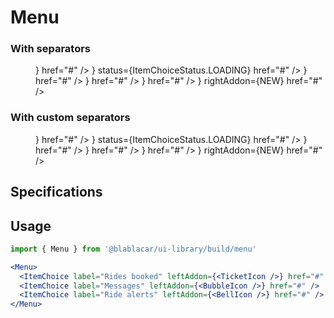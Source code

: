 

<Meta title="Widgets|Menu" />

# **Menu**

### With separators

<Preview>
  <Menu withSeparators>
    <ItemChoice label="Dashboard" leftAddon={<HomeIcon />} href="#" />
    <ItemChoice
      label="Rides offered (loading)"
      leftAddon={<NewspaperIcon />}
      status={ItemChoiceStatus.LOADING}
      href="#"
    />
    <ItemChoice label="Rides booked" leftAddon={<TicketIcon />} href="#" />
    <ItemChoice label="Messages" leftAddon={<BubbleIcon />} href="#" />
    <ItemChoice label="Ride alerts" leftAddon={<BellIcon />} href="#" />
    <ItemChoice
      label="Profile"
      leftAddon={<CheckShieldIcon />}
      rightAddon={<Text>NEW</Text>}
      href="#"
    />
    <ItemChoice label="Menu item with onClick" onClick={action('onClick')} href="#" />
  </Menu>
</Preview>

### With custom separators

<Preview>
  <Menu>
    <ItemChoice label="Dashboard" leftAddon={<HomeIcon />} href="#" />
    <Menu.Divider />
    <ItemChoice
      label="Rides offered (loading)"
      leftAddon={<NewspaperIcon />}
      status={ItemChoiceStatus.LOADING}
      href="#"
    />
    <ItemChoice label="Rides booked" leftAddon={<TicketIcon />} href="#" />
    <Menu.Divider />
    <ItemChoice label="Messages" leftAddon={<BubbleIcon />} href="#" />
    <ItemChoice label="Ride alerts" leftAddon={<BellIcon />} href="#" />
    <Menu.Divider />
    <ItemChoice
      label="Profile"
      leftAddon={<CheckShieldIcon />}
      rightAddon={<Text>NEW</Text>}
      href="#"
    />
    <Menu.Divider />
    <ItemChoice label="Menu item with onClick" onClick={action('onClick')} href="#" />
  </Menu>
</Preview>

## Specifications

## Usage

```jsx
import { Menu } from '@blablacar/ui-library/build/menu'

<Menu>
  <ItemChoice label="Rides booked" leftAddon={<TicketIcon />} href="#" />
  <ItemChoice label="Messages" leftAddon={<BubbleIcon />} href="#" />
  <ItemChoice label="Ride alerts" leftAddon={<BellIcon />} href="#" />
</Menu>
```

<Props of={Menu} />
